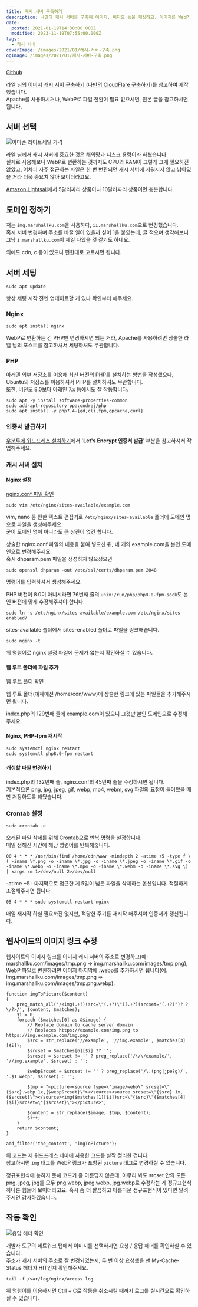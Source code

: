```yaml
---
title: 캐시 서버 구축하기
description: 나만의 캐시 서버를 구축해 이미지, 비디오 등을 캐싱하고, 이미지를 WebP 파일로 변
date:
  posted: 2021-01-19T14:30:00.000Z
  modified: 2023-11-19T07:55:00.000Z
tags:
  - 캐시 서버
coverImage: /images/2021/01/캐시-서버-구축.png
ogImage: /images/2021/01/캐시-서버-구축.png
---
```


[Github](https://github.com/marshallku/Simple-CDN)

라엘 님의 [이미지 캐시 서버 구축하기 (나만의 CloudFlare 구축하기)](https://blog.lael.be/post/7605)를 참고하여 제작했습니다.  
Apache를 사용하시거나, WebP로 파일 전환이 필요 없으시면, 원본 글을 참고하시면 됩니다.

## 서버 선택

![아마존 라이트세일 가격](/images/2021/01/amazon-lightsail.png)

라엘 님께서 캐시 서버에 중요한 것은 해외망과 디스크 용량이라 하셨습니다.  
실제로 사용해보니 WebP로 변환하는 것까지도 CPU와 RAM이 그렇게 크게 필요하진 않았고, 어차피 자주 접근하는 파일은 한 번 변환되면 캐시 서버에 지워지지 않고 남아있을 거라 더욱 중요치 않아 보이더라고요.

[Amazon Lightsail](https://aws.amazon.com/lightsail/pricing/?opdp1=pricing)에서 5달러짜리 상품이나 10달러짜리 상품이면 충분합니다.

## 도메인 정하기

저는 `img.marshallku.com`을 사용하다, `i1.marshallku.com`으로 변경했습니다.  
혹시 서버 변경하며 주소를 바꿀 일이 있을까 싶어 1을 붙였는데, 글 적으며 생각해보니 그냥 `i.marshallku.com`이 제일 나았을 것 같기도 하네요.

외에도 cdn, c 등이 있으니 편한대로 고르시면 됩니다.

## 서버 세팅

```
sudo apt update
```

항상 세팅 시작 전엔 업데이트할 게 있나 확인부터 해주세요.

### Nginx

```
sudo apt install nginx
```

WebP로 변환하는 건 PHP만 변경하시면 되는 거라, Apache를 사용하려면 상술한 라엘 님의 포스트를 참고하셔서 세팅하셔도 무관합니다.

### PHP

아래엔 외부 저장소를 이용해 최신 버전의 PHP를 설치하는 방법을 작성했으나, Ubuntu의 저장소를 이용하셔서 PHP를 설치하셔도 무관합니다.  
또한, 버전도 8.0보다 아래인 7.x 등에서도 잘 작동합니다.

```
sudo apt -y install software-properties-common
sudo add-apt-repository ppa:ondrej/php
sudo apt install -y php7.4-{gd,cli,fpm,opcache,curl}
```

### 인증서 발급하기

[우분투에 워드프레스 설치하기](https://marshallku.com/web/tips/%ec%9a%b0%eb%b6%84%ed%88%ac%ec%97%90-%ec%9b%8c%eb%93%9c%ed%94%84%eb%a0%88%ec%8a%a4-%ec%84%a4%ec%b9%98%ed%95%98%ea%b8%b0)에서 '**Let's Encrypt 인증서 발급**' 부분을 참고하셔서 작업해주세요.

### 캐시 서버 설치

#### Nginx 설정

[nginx.conf 파일 확인](https://github.com/marshallku/Simple-CDN/blob/master/nginx/nginx.conf)

```
sudo vim /etc/nginx/sites-available/example.com
```

vim, nano 등 편한 텍스트 편집기로 `/etc/nginx/sites-available` 폴더에 도메인 명으로 파일을 생성해주세요.  
굳이 도메인 명이 아니라도 큰 상관이 없긴 합니다.

상술한 nginx.conf 파일의 내용을 붙여 넣으신 뒤, 네 개의 example.com을 본인 도메인으로 변경해주세요.  
혹시 dhparam.pem 파일을 생성하지 않으셨으면

```
sudo openssl dhparam -out /etc/ssl/certs/dhparam.pem 2048
```

명령어를 입력하셔서 생성해주세요.

PHP 버전이 8.0이 아니시라면 76번째 줄의 `unix:/run/php/php8.0-fpm.sock`도 본인 버전에 맞게 수정해주셔야 합니다.

```
sudo ln -s /etc/nginx/sites-available/example.com /etc/nginx/sites-enabled/
```

sites-available 폴더에서 sites-enabled 폴더로 파일을 링크해줍니다.

```
sudo nginx -t
```

위 명령어로 nginx 설정 파일에 문제가 없는지 확인하실 수 있습니다.

#### 웹 루트 폴더에 파일 추가

[웹 루트 폴더 확인](https://github.com/marshallku/Simple-CDN/blob/master/www/index.php)

웹 루트 폴더(예제에선 /home/cdn/www)에 상술한 링크에 있는 파일들을 추가해주시면 됩니다.

index.php의 129번째 줄에 example.com이 있으니 그것만 본인 도메인으로 수정해주세요.

#### Nginx, PHP-fpm 재시작

```
sudo systemctl nginx restart
sudo systemctl php8.0-fpm restart
```

#### 캐싱할 파일 변경하기

index.php의 132번째 줄, nginx.conf의 45번째 줄을 수정하시면 됩니다.  
기본적으론 png, jpg, jpeg, gif, webp, mp4, webm, svg 파일의 요청이 들어왔을 때만 저장하도록 해뒀습니다.

### Crontab 설정

```
sudo crontab -e
```

오래된 파일 삭제를 위해 Crontab으로 반복 명령을 설정합니다.  
매일 정해진 시간에 해당 명령어를 반복해줍니다.

```
00 4 * * * /usr/bin/find /home/cdn/www -mindepth 2 -atime +5 -type f \( -iname \*.png -o -iname \*.jpg -o -iname \*.jpeg -o -iname \*.gif -o -iname \*.webp -o -iname \*.mp4 -o -iname \*.webm -o -iname \*.svg \) | xargs rm 1>/dev/null 2>/dev/null
```

\-atime +5 : 마지막으로 접근한 게 5일이 넘은 파일을 삭제하는 옵션입니다. 적절하게 조절해주시면 됩니다.

```
05 4 * * * sudo systemctl restart nginx
```

매일 재시작 하실 필요까진 없지만, 적당한 주기론 재시작 해주셔야 인증서가 갱신됩니다.

## 웹사이트의 이미지 링크 수정

웹사이트의 이미지 링크를 이미지 캐시 서버의 주소로 변경하고(예: marshallku.com/images/tmp.png => img.marshallku.com/images/tmp.png), WebP 파일로 변환하려면 이미지 마지막에 .webp를 추가하시면 됩니다(예: img.marshallku.com/images/tmp.png => img.marshallku.com/images/tmp.png.webp).

```
function imgToPicture($content)
{
    preg_match_all('/<img(.+?)(src=\"(.+?)\")(.+?)(srcset="(.+?)")? ?\/?>/', $content, $matches);
    $i = 0;
    foreach ($matches[0] as &$image) {
        // Replace domain to cache server domain
        // Replaces https://example.com/img.png to https://img.example.com/img.png
        $src = str_replace('//example', '//img.example', $matches[3][$i]);
        $srcset = $matches[6][$i] ?? '';
        $srcset = $srcset != '' ? preg_replace('/\/\/example/', '//img.example', $srcset) : '';

        $webpSrcset = $srcset != '' ? preg_replace('/\.(png|jpe?g)/', '.$1.webp', $srcset) : '';

        $tmp = "<picture><source type=\"image/webp\" srcset=\"{$src}.webp 1x,{$webpSrcset}\"></source><source srcset=\"{$src} 1x,{$srcset}\"></source><img{$matches[1][$i]}src=\"{$src}\"{$matches[4][$i]}srcset=\"{$srcset}\"></picture>";

        $content = str_replace($image, $tmp, $content);
        $i++;
    }
    return $content;
}

add_filter('the_content', 'imgToPicture');

```

위 코드는 제 워드프레스 테마에 사용한 코드를 살짝 정리한 겁니다.  
참고하시면 `img` 태그를 WebP 링크가 포함된 `picture` 태그로 변경하실 수 있습니다.

정규표현식에 능하지 못해 코드가 좀 아름답지 않은데, 아무리 봐도 srcset 안의 모든 png, jpeg, jpg를 모두 png.webp, jpeg.webp, jpg.webp로 수정하는 게 정규표현식 하나론 힘들어 보이더라고요. 혹시 좀 더 깔끔하고 아름다운 정규표현식이 있다면 알려주시면 감사하겠습니다.

## 작동 확인

![응답 헤더 확인](/images/2021/01/response-header.png)

개발자 도구의 네트워크 탭에서 이미지를 선택하시면 요청 / 응답 헤더를 확인하실 수 있습니다.  
주소가 캐시 서버의 주소로 잘 변경되었는지, 두 번 이상 요청했을 땐 My-Cache-Status 헤더가 HIT인지 확인해주세요.

```
tail -f /var/log/nginx/access.log
```

위 명령어를 이용하시면 Ctrl + C로 작동을 취소시킬 때까지 로그를 실시간으로 확인하실 수 있습니다.